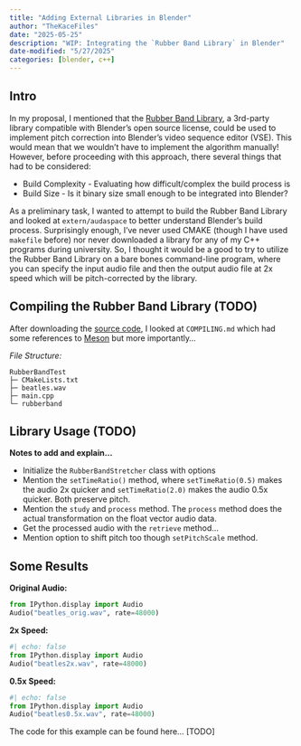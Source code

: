 ```yaml
---
title: "Adding External Libraries in Blender"
author: "TheKaceFiles"
date: "2025-05-25"
description: "WIP: Integrating the `Rubber Band Library` in Blender"
date-modified: "5/27/2025"
categories: [blender, c++]
---
```


## Intro

In my proposal, I mentioned that the [Rubber Band Library](https://breakfastquay.com/rubberband/), a 3rd-party library compatible with Blender's open source license, could be used to implement pitch correction into Blender's video sequence editor (VSE). This would mean that we wouldn't have to implement the algorithm manually! However, before proceeding with this approach, there several things that had to be considered:

- Build Complexity - Evaluating how difficult/complex the build process is
- Build Size - Is it binary size small enough to be integrated into Blender?


As a preliminary task, I wanted to attempt to build the Rubber Band Library and looked at `extern/audaspace` to better understand Blender's build process. Surprisingly enough, I've never used CMAKE (though I have used `makefile` before) nor never downloaded a library for any of my C++ programs during university. So, I thought it would be a good to try to utilize the Rubber Band Library on a bare bones command-line program, where you can specify the input audio file and then the output audio file at 2x speed which will be pitch-corrected by the library. 


## Compiling the Rubber Band Library (TODO)

After downloading the [source code](https://breakfastquay.com/files/releases/rubberband-4.0.0.tar.bz2), I looked at `COMPILING.md` which had some references to [Meson](https://mesonbuild.com/) but more importantly...


*File Structure:*

```
RubberBandTest
├─ CMakeLists.txt
├─ beatles.wav
├─ main.cpp
└─ rubberband
```

## Library Usage (TODO)

**Notes to add and explain...** 

- Initialize the `RubberBandStretcher` class with options
- Mention the `setTimeRatio()` method, where `setTimeRatio(0.5)` makes the audio 2x quicker and `setTimeRatio(2.0)` makes the audio 0.5x quicker. Both preserve pitch.
- Mention the `study` and `process` method. The `process` method does the actual transformation on the float vector audio data. 
- Get the processed audio with the `retrieve` method...
- Mention option to shift pitch too though `setPitchScale` method.


## Some Results

**Original Audio:** 
```python
from IPython.display import Audio
Audio("beatles_orig.wav", rate=48000)
```


**2x Speed:**
```python
#| echo: false
from IPython.display import Audio
Audio("beatles2x.wav", rate=48000)
```

**0.5x Speed:**
```python
#| echo: false
from IPython.display import Audio
Audio("beatles0.5x.wav", rate=48000)
```

The code for this example can be found here... [TODO]

